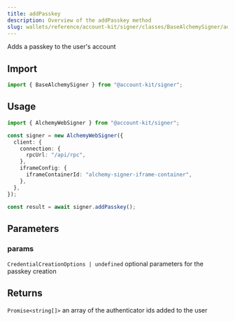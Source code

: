 ```yaml
---
title: addPasskey
description: Overview of the addPasskey method
slug: wallets/reference/account-kit/signer/classes/BaseAlchemySigner/addPasskey
---
```




Adds a passkey to the user's account

## Import

```ts
import { BaseAlchemySigner } from "@account-kit/signer";
```

## Usage

```ts
import { AlchemyWebSigner } from "@account-kit/signer";

const signer = new AlchemyWebSigner({
  client: {
    connection: {
      rpcUrl: "/api/rpc",
    },
    iframeConfig: {
      iframeContainerId: "alchemy-signer-iframe-container",
    },
  },
});

const result = await signer.addPasskey();
```

## Parameters

### params

`CredentialCreationOptions | undefined`
optional parameters for the passkey creation

## Returns

`Promise<string[]>`
an array of the authenticator ids added to the user
